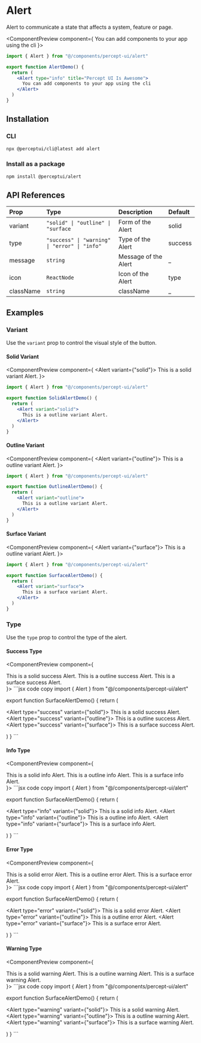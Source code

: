 
<h1 className="text-4xl font-bold mt-5">Alert</h1>
<p className="text-xl">
  Alert to communicate a state that affects a system, feature or page.
</p>
<IssueHeader source="components/alert/alert" />

<ComponentPreview component={
  <Alert type="info" title="Percept UI Is Awesome">
      You can add components to your app using the cli
    </Alert>
    }>
```jsx code copy
import { Alert } from "@/components/percept-ui/alert"

export function AlertDemo() {
  return (
    <Alert type="info" title="Percept UI Is Awesome">
      You can add components to your app using the cli
    </Alert>
  )
}
```
</ComponentPreview>

## Installation

### CLI

```bash copy
npx @perceptui/cli@latest add alert
```

### Install as a package

```bash copy
npm install @perceptui/alert
```

## API References

| Prop      | Type                                          | Description          | Default |
| :-------- | :-------------------------------------------- | :------------------- | :------ |
| variant   | `"solid" \| "outline" \| "surface`            | Form of the Alert    | solid   |
| type      | `"success" \| "warning" \| "error" \| "info"` | Type of the Alert    | success |
| message   | `string`                                      | Message of the Alert | \_      |
| icon      | `ReactNode`                                   | Icon of the Alert    | type    |
| className | `string`                                      | className            | \_      |

## Examples

### Variant

Use the `variant` prop to control the visual style of the button.

#### Solid Variant

<ComponentPreview component={
    <Alert variant={"solid"}>
    This is a solid variant Alert.
    </Alert>
    }>
```jsx code copy
import { Alert } from "@/components/percept-ui/alert"

export function SolidAlertDemo() {
  return (
    <Alert variant="solid">
      This is a outline variant Alert.
    </Alert>
  )
}
```
</ComponentPreview>

#### Outline Variant

<ComponentPreview component={
    <Alert variant={"outline"}>
    This is a outline variant Alert.
    </Alert>
    }>
```jsx code copy
import { Alert } from "@/components/percept-ui/alert"

export function OutlineAlertDemo() {
  return (
    <Alert variant="outline">
      This is a outline variant Alert.
    </Alert>
  )
}
```
</ComponentPreview>

#### Surface Variant

<ComponentPreview component={
    <Alert variant={"surface"}>
    This is a outline variant Alert.
    </Alert>
    }>
```jsx code copy
import { Alert } from "@/components/percept-ui/alert"

export function SurfaceAlertDemo() {
  return (
    <Alert variant="surface">
      This is a surface variant Alert.
    </Alert>
  )
}
```
</ComponentPreview>

### Type

Use the `type` prop to control the type of the alert.

#### Success Type

<ComponentPreview component={
  <div className="flex flex-col gap-2 p-4 bg-blue-950/15 mb-2 rounded-lg w-full">
    <Alert type="success" variant={"solid"}>
    This is a solid success Alert.
    </Alert>
    <Alert type="success" variant={"outline"}>
    This is a outline success Alert.
    </Alert>
    <Alert type="success" variant={"surface"}>
    This is a surface success Alert.
    </Alert>
  </div>
    }>
```jsx code copy
import { Alert } from "@/components/percept-ui/alert"

export function SurfaceAlertDemo() {
  return (
    <div className="flex flex-col gap-2 p-4 bg-blue-950/15 mb-2 rounded-lg w-full">
    <Alert type="success" variant={"solid"}>
    This is a solid success Alert.
    </Alert>
    <Alert type="success" variant={"outline"}>
    This is a outline success Alert.
    </Alert>
    <Alert type="success" variant={"surface"}>
    This is a surface success Alert.
    </Alert>
  </div>
  )
}
```
</ComponentPreview>

#### Info Type

<ComponentPreview component={
  <div className="flex flex-col gap-2 p-4 bg-blue-950/15 mb-2 rounded-lg w-full">
    <Alert type="info" variant={"solid"}>
    This is a solid info Alert.
    </Alert>
    <Alert type="info" variant={"outline"}>
    This is a outline info Alert.
    </Alert>
    <Alert type="info" variant={"surface"}>
    This is a surface info Alert.
    </Alert>
  </div>
    }>
```jsx code copy
import { Alert } from "@/components/percept-ui/alert"

export function SurfaceAlertDemo() {
  return (
    <div className="flex flex-col gap-2 p-4 bg-blue-950/15 mb-2 rounded-lg w-full">
    <Alert type="info" variant={"solid"}>
    This is a solid info Alert.
    </Alert>
    <Alert type="info" variant={"outline"}>
    This is a outline info Alert.
    </Alert>
    <Alert type="info" variant={"surface"}>
    This is a surface info Alert.
    </Alert>
  </div>
  )
}
```
</ComponentPreview>

#### Error Type

<ComponentPreview component={
  <div className="flex flex-col gap-2 p-4 bg-blue-950/15 mb-2 rounded-lg w-full">
    <Alert type="error" variant={"solid"}>
    This is a solid error Alert.
    </Alert>
    <Alert type="error" variant={"outline"}>
    This is a outline error Alert.
    </Alert>
    <Alert type="error" variant={"surface"}>
    This is a surface error Alert.
    </Alert>
  </div>
    }>
```jsx code copy
import { Alert } from "@/components/percept-ui/alert"

export function SurfaceAlertDemo() {
  return (
    <div className="flex flex-col gap-2 p-4 bg-blue-950/15 mb-2 rounded-lg w-full">
    <Alert type="error" variant={"solid"}>
    This is a solid error Alert.
    </Alert>
    <Alert type="error" variant={"outline"}>
    This is a outline error Alert.
    </Alert>
    <Alert type="error" variant={"surface"}>
    This is a surface error Alert.
    </Alert>
  </div>
  )
}
```
</ComponentPreview>

#### Warning Type

<ComponentPreview component={
  <div className="flex flex-col gap-2 p-4 bg-blue-950/15 mb-2 rounded-lg w-full">
    <Alert type="warning" variant={"solid"}>
    This is a solid warning Alert.
    </Alert>
    <Alert type="warning" variant={"outline"}>
    This is a outline warning Alert.
    </Alert>
    <Alert type="warning" variant={"surface"}>
    This is a surface warning Alert.
    </Alert>
  </div>
    }>
```jsx code copy
import { Alert } from "@/components/percept-ui/alert"

export function SurfaceAlertDemo() {
  return (
    <div className="flex flex-col gap-2 p-4 bg-blue-950/15 mb-2 rounded-lg w-full">
    <Alert type="warning" variant={"solid"}>
    This is a solid warning Alert.
    </Alert>
    <Alert type="warning" variant={"outline"}>
    This is a outline warning Alert.
    </Alert>
    <Alert type="warning" variant={"surface"}>
    This is a surface warning Alert.
    </Alert>
  </div>
  )
}
```
</ComponentPreview>
